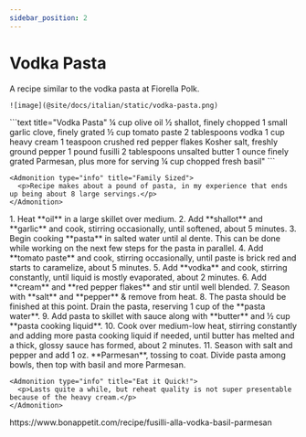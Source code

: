 ```yaml
---
sidebar_position: 2
---
```



# Vodka Pasta

<Tabs>
  <TabItem value="photos" label="Photos" default>
    A recipe similar to the vodka pasta at Fiorella Polk.
    
    ![image](@site/docs/italian/static/vodka-pasta.png)
  </TabItem>

  <TabItem value="ingredients" label="Ingredients">
    ```text title="Vodka Pasta"
    ¼ cup olive oil
    ½ shallot, finely chopped
    1 small garlic clove, finely grated
    ½ cup tomato paste
    2 tablespoons vodka
    1 cup heavy cream
    1 teaspoon crushed red pepper flakes
    Kosher salt, freshly ground pepper
    1 pound fusilli
    2 tablespoons unsalted butter
    1 ounce finely grated Parmesan, plus more for serving
    ¼ cup chopped fresh basil"
    ```

    <Admonition type="info" title="Family Sized">
      <p>Recipe makes about a pound of pasta, in my experience that ends up being about 8 large servings.</p>
    </Admonition>
  </TabItem>

  <TabItem value="instructions" label="Instructions">
    1. Heat **oil** in a large skillet over medium. 
    2. Add **shallot** and **garlic** and cook, stirring occasionally, until softened, about 5 minutes.
    3. Begin cooking **pasta** in salted water until al dente. This can be done while working on the next few steps for the pasta in parallel.
    4. Add **tomato paste** and cook, stirring occasionally, until paste is brick red and starts to caramelize, about 5 minutes.
    5. Add **vodka** and cook, stirring constantly, until liquid is mostly evaporated, about 2 minutes. 
    6. Add **cream** and **red pepper flakes** and stir until well blended. 
    7. Season with **salt** and **pepper** & remove from heat.
    8. The pasta should be finished at this point. Drain the pasta, reserving 1 cup of the **pasta water**.
    9. Add pasta to skillet with sauce along with **butter** and ½ cup **pasta cooking liquid**. 
    10. Cook over medium-low heat, stirring constantly and adding more pasta cooking liquid if needed, until butter has melted and a thick, glossy sauce has formed, about 2 minutes. 
    11. Season with salt and pepper and add 1 oz. **Parmesan**, tossing to coat. Divide pasta among bowls, then top with basil and more Parmesan.
    
    <Admonition type="info" title="Eat it Quick!">
      <p>Lasts quite a while, but reheat quality is not super presentable because of the heavy cream.</p>
    </Admonition>
  </TabItem>

  <TabItem value="references" label="References">
      https://www.bonappetit.com/recipe/fusilli-alla-vodka-basil-parmesan
  </TabItem>
</Tabs>